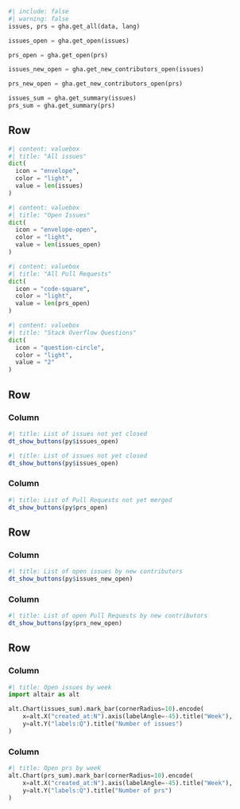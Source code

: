 
```python
#| include: false
#| warning: false
issues, prs = gha.get_all(data, lang)

issues_open = gha.get_open(issues)

prs_open = gha.get_open(prs)

issues_new_open = gha.get_new_contributors_open(issues)

prs_new_open = gha.get_new_contributors_open(prs)

issues_sum = gha.get_summary(issues)
prs_sum = gha.get_summary(prs)
```

## Row

```python
#| content: valuebox
#| title: "All issues"
dict(
  icon = "envelope",
  color = "light",
  value = len(issues)
)
```

```python
#| content: valuebox
#| title: "Open Issues"
dict(
  icon = "envelope-open",
  color = "light",
  value = len(issues_open)
)
```

```python
#| content: valuebox
#| title: "All Pull Requests"
dict(
  icon = "code-square",
  color = "light",
  value = len(prs_open)
)
```

```python
#| content: valuebox
#| title: "Stack Overflow Questions"
dict(
  icon = "question-circle",
  color = "light",
  value = "2"
)
```

## Row

### Column {width=50%}

```r
#| title: List of issues not yet closed
dt_show_buttons(py$issues_open)
```

```r
#| title: List of issues not yet closed
dt_show_buttons(py$issues_open)
```


### Column {width=50%}

```r
#| title: List of Pull Requests not yet merged
dt_show_buttons(py$prs_open)
```

## Row

### Column {width=50%}

```r
#| title: List of open issues by new contributors
dt_show_buttons(py$issues_new_open)
```

### Column {width=50%}

```r
#| title: List of open Pull Requests by new contributors
dt_show_buttons(py$prs_new_open)
```

## Row

### Column {width=50%}

```python
#| title: Open issues by week
import altair as alt

alt.Chart(issues_sum).mark_bar(cornerRadius=10).encode(
    x=alt.X("created_at:N").axis(labelAngle=-45).title("Week"),
    y=alt.Y("labels:Q").title("Number of issues")
)
```

### Column {width=50%}

```python
#| title: Open prs by week
alt.Chart(prs_sum).mark_bar(cornerRadius=10).encode(
    x=alt.X("created_at:N").axis(labelAngle=-45).title("Week"),
    y=alt.Y("labels:Q").title("Number of prs")
)
```